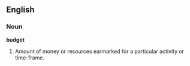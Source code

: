 ==English==

===Noun===
'''budget'''
# Amount of money or resources earmarked for a particular activity or time-frame.